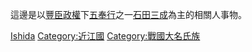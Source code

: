 這邊是以[[豐臣政權|豐臣政權]]下[[五奉行|五奉行]]之一[[石田三成|石田三成]]為主的相關人事物。

{{Catnav|頁面分類|人物|各國人物|日本人|日本氏族}}
{{Catnav|頁面分類|...|系譜學|姓氏|日本氏族}}
{{Catnav|頁面分類|...|家世與傳承|家族|日本氏族}}

{{catmore}}
{{Commonscat|Ishida clan}}

[[Category:蘆名氏|Ishida]]
[[Category:近江國|Category:近江國]]
[[Category:戰國大名氏族|Category:戰國大名氏族]]